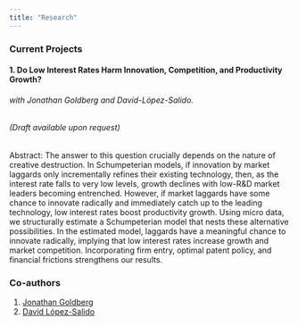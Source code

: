```yaml
---
title: "Research"
---
```


### Current Projects

#### 1. Do Low Interest Rates Harm Innovation, Competition, and Productivity Growth?
###### with Jonathan Goldberg and David-López-Salido.
###### (Draft available upon request)

Abstract: The answer to this question crucially depends on the nature of creative destruction.  In Schumpeterian models, if innovation by market laggards only incrementally refines their existing technology, then, as the interest rate falls to very low levels, growth declines with low-R&D market leaders becoming entrenched.  However, if market laggards have some chance to innovate radically and immediately catch up to the leading technology, low interest rates boost productivity growth.  Using micro data, we structurally estimate a Schumpeterian model that nests these alternative possibilities.  In the estimated model, laggards have a meaningful chance to innovate radically, implying that low interest rates increase growth and market competition.  Incorporating firm entry, optimal patent policy, and financial frictions strengthens our results. 

### Co-authors
1. [Jonathan Goldberg](https://scholar.google.com/citations?user=WOBQhOwAAAAJ&hl=en)
2. [David López-Salido](https://scholar.google.com/citations?user=iaDKz_0AAAAJ&hl=en)